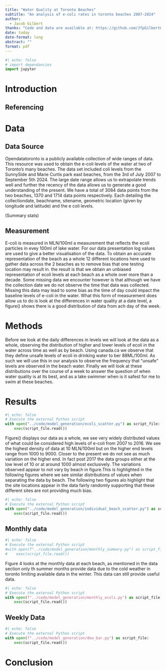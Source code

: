 ```yaml
---
title: "Water Quality at Toronto Beaches"
subtitle: "An analysis of e-coli rates in toronto beaches 2007-2024"
author: 
  - Jacob Gilbert
thanks: "Code and data are available at: https://github.com/JfpGilbert0/toronto-beaches-water-quality."
date: today
date-format: long
abstract: ""
format: pdf
---
```


```python
#| echo: false
# import dependancies
import jupyter
```
# Introduction

## Referencing

# Data

## Data Source
Opendatatoronto is a publicly available collection of wide ranges of data. This resource was used to obtain the e-coli levels of the water at two of Toronto's many beaches. The data set included coli levels from the SunnySide and Marie Curtis park east beaches, from the 3rd of July 2007 to September 5th 2024. The large date range allows us to extrapolate trends well and further the recency of the data allows us to generate a good understanding of the present. We have a total of 3084 data points from the two beaches, 1370 and 1714 data points respectively. Each detailing the collectiondate, beachname, sitename, geometric location (given by longitude and latitude) and the e coli levels.

(Summary stats)

## Measurement
E-coli is measured in MLN/100ml a measurement that reflects the ecoli particles in evey 100ml of lake water. For our data presentation log values are used to give a better visualisation of the data. To obtain an accurate representation of the beach as a whole 12 different locations here used to gather data across the 2 beaches as to remove bias that one testing location may result in. the result is that we obtain an unbiased representation of ecoli levels at each beach as a whole over more than a decade. Some missing data we encounter however is that although we have the collection date we do not observe the time that data was collected. Missing this data may lead to some bias as the time of day could impact the baseline levels of e-coli in the water. What this form of measurement does allow us to do is look at the differences in water quality at a date level, a figure() shows there is a good distribution of data from ach day of the week.

# Methods
Before we look at the daily differences in levels we will look at the data as a whole, observing the distribution of higher and lower levels of ecoli in the water across time as well as by beach.  Using canada.ca we observe that they define unsafe levels of ecoli in drinking water to ber 88ML/100ml. As such we will use this in our analysis to observe the frequency that “unsafe” levels are observed in the beach water. Finally we will look at these distributions over the course of a week to answer the question of when water quality is at its best, and as a lake swimmer when is it safest for me to swim at these beaches.

# Results
```python
#| echo: false
# Execute the external Python script
with open("../code/model_generation/ecoli_scatter.py") as script_file:
    exec(script_file.read())
```

Figure() displays our data as a whole, we see very widely distributed values of what could be considered high levels of e-coli from 2007 to 2016. We see the highest density of data at 10 MLN/100ml but on the higher end levels range from 1000 to 9000. Closer to the present we do not see as much variation on the higher end. In fact post 2017 the data groups either at the low level of 10 or at around 1000 almost exclusively. The variations observed appear to not vary by beach in figure.This is highlighted in the following figures where we see similar distributions of values when separating the data by beach. The following two figures alo highlight that the site locations appear in the data fairly randomly supporting that these different sites are not providing much bias.
```python
#| echo: false
# Execute the external Python script
with open("../code/model_generation/individual_beach_scatter.py") as script_file:
    exec(script_file.read())
```

## Monthly data
```python
#| echo: false
# Execute the external Python script
#with open(f"../code/model_generation/monthly_summary.py") as script_file:
#    exec(script_file.read())
```

Figure 4 looks at the monthly data at each beach, as mentioned in the data section only th summer months provide data due to the cold weather in toronto limiting available data in the winter. This data can still provide useful data. 
```python
#| echo: false
# Execute the external Python script
with open(f"../code/model_generation/monthly_ecoli.py") as script_file:
    exec(script_file.read())
```

## Weekly Data

```python
#| echo: false
# Execute the external Python script
with open(f"../code/model_generation/dow_bar.py") as script_file:
    exec(script_file.read())
```


# Conclusion
